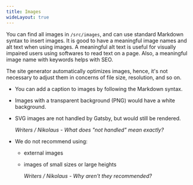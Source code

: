 ```yaml
---
title: Images
wideLayout: true
---
```


You can find all images in `/src/images`, and can use standard Markdown syntax to insert images. It is good to have a meaningful image names and alt text when using images. A meaningful alt text is useful for visually impaired users using softwares to read text on a page. Also, a meaningful image name with keywords helps with SEO.

The site generator automatically optimizes images, hence, it's not necessary to adjust them in concerns of file size, resolution, and so on.

- You can add a caption to images by following the Markdown syntax.
- Images with a transparent background (PNG) would have a white background.
- SVG images are not handled by Gatsby, but would still be rendered.
  <Warning>

  _Writers / Nikolaus - What does "not handled" mean exactly?_

  </Warning>

- We do not recommend using:

  - external images
  - images of small sizes or large heights
    <Warning>

    _Writers / Nikolaus - Why aren't they recommended?_

    </Warning>
